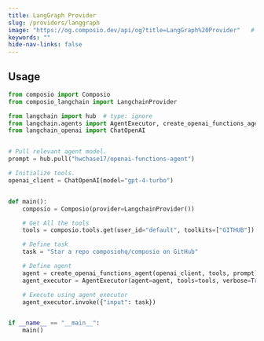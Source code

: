 ```yaml
---
title: LangGraph Provider
slug: /providers/langgraph
image: "https://og.composio.dev/api/og?title=LangGraph%20Provider"   # image for socials
keywords: ""
hide-nav-links: false
---
```


## Usage

```python Python maxLines=60 wordWrap
from composio import Composio
from composio_langchain import LangchainProvider

from langchain import hub  # type: ignore
from langchain.agents import AgentExecutor, create_openai_functions_agent
from langchain_openai import ChatOpenAI


# Pull relevant agent model.
prompt = hub.pull("hwchase17/openai-functions-agent")

# Initialize tools.
openai_client = ChatOpenAI(model="gpt-4-turbo")


def main():
    composio = Composio(provider=LangchainProvider())

    # Get All the tools
    tools = composio.tools.get(user_id="default", toolkits=["GITHUB"])

    # Define task
    task = "Star a repo composiohq/composio on GitHub"

    # Define agent
    agent = create_openai_functions_agent(openai_client, tools, prompt)
    agent_executor = AgentExecutor(agent=agent, tools=tools, verbose=True)

    # Execute using agent_executor
    agent_executor.invoke({"input": task})


if __name__ == "__main__":
    main()
```